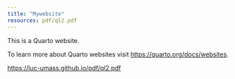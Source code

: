 ```yaml
---
title: "Mywebsite"
resources: pdf/ql2.pdf
---
```


This is a Quarto website.

To learn more about Quarto websites visit <https://quarto.org/docs/websites>.


<https://luc-umass.github.io/pdf/ql2.pdf>